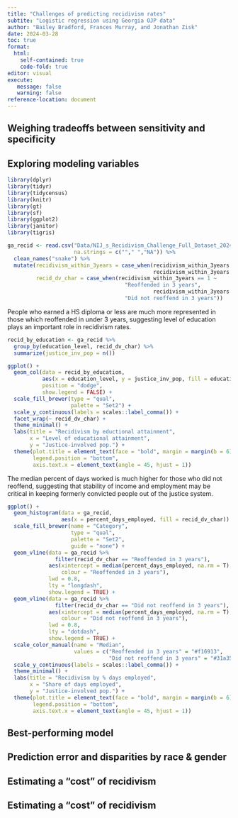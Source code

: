 ```yaml
---
title: "Challenges of predicting recidivism rates"
subtite: "Logistic regression using Georgia OJP data"
author: "Bailey Bradford, Frances Murray, and Jonathan Zisk"
date: 2024-03-28
toc: true
format:
  html:
    self-contained: true
    code-fold: true
editor: visual
execute:
   message: false
   warning: false
reference-location: document
---
```


## Weighing tradeoffs between sensitivity and specificity

## Exploring modeling variables

```r
library(dplyr)
library(tidyr)
library(tidycensus)
library(knitr)
library(gt)
library(sf)
library(ggplot2)
library(janitor)
library(tigris)

ga_recid <- read.csv("Data/NIJ_s_Recidivism_Challenge_Full_Dataset_20240409.csv",
                     na.strings = c(""," ","NA")) %>% 
  clean_names("snake") %>% 
  mutate(recidivism_within_3years = case_when(recidivism_within_3years == "true" ~ 1,
                                              recidivism_within_3years == "false" ~ 0),
         recid_dv_char = case_when(recidivism_within_3years == 1 ~
                                     "Reoffended in 3 years",
                                              recidivism_within_3years == 0 ~
                                     "Did not reoffend in 3 years"))
```

People who earned a HS diploma or less are much more represented in those which reoffended in under 3 years, suggesting level of education plays an important role in recidivism rates.

```r
recid_by_education <- ga_recid %>% 
  group_by(education_level, recid_dv_char) %>% 
  summarize(justice_inv_pop = n())

ggplot() +
  geom_col(data = recid_by_education,
           aes(x = education_level, y = justice_inv_pop, fill = education_level),
           position = "dodge",
           show.legend = FALSE) +
  scale_fill_brewer(type = "qual",
                    palette = "Set2") +
  scale_y_continuous(labels = scales::label_comma()) +
  facet_wrap(~ recid_dv_char) +
  theme_minimal() +
  labs(title = "Recidivism by eductional attainment",
       x = "Level of educational attainment",
       y = "Justice-involved pop.") +
  theme(plot.title = element_text(face = "bold", margin = margin(b = 6)),
        legend.position = "bottom",
        axis.text.x = element_text(angle = 45, hjust = 1))
```

The median percent of days worked is much higher for those who did not reoffend, suggesting that stability of income and employment may be critical in keeping formerly convicted people out of the justice system.

```r
ggplot() +
  geom_histogram(data = ga_recid,
                 aes(x = percent_days_employed, fill = recid_dv_char)) +
  scale_fill_brewer(name = "Category",
                    type = "qual",
                    palette = "Set2",
                    guide = "none") +
  geom_vline(data = ga_recid %>%
               filter(recid_dv_char == "Reoffended in 3 years"),
             aes(xintercept = median(percent_days_employed, na.rm = T),
                 colour = "Reoffended in 3 years"),
             lwd = 0.8,
             lty = "longdash",
             show.legend = TRUE) +
  geom_vline(data = ga_recid %>%
               filter(recid_dv_char == "Did not reoffend in 3 years"),
             aes(xintercept = median(percent_days_employed, na.rm = T),
                 colour = "Did not reoffend in 3 years"),
             lwd = 0.8,
             lty = "dotdash",
             show.legend = TRUE) +
  scale_color_manual(name = "Median",
                     values = c("Reoffended in 3 years" = "#f16913",
                                "Did not reoffend in 3 years" = "#31a354")) +
  scale_y_continuous(labels = scales::label_comma()) +
  theme_minimal() +
  labs(title = "Recidivism by % days employed",
       x = "Share of days employed",
       y = "Justice-involved pop.") +
  theme(plot.title = element_text(face = "bold", margin = margin(b = 6)),
        legend.position = "bottom",
        axis.text.x = element_text(angle = 45, hjust = 1))
```


## Best-performing model

## Prediction error and disparities by race & gender

## Estimating a "cost" of recidivism

## Estimating a "cost" of recidivism